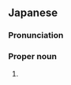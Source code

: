 ==Japanese==
{{ja-kanjitab|とし|ゆき}}

===Pronunciation===
{{ja-pron|としゆき}}

===Proper noun===
{{ja-pos|proper|としゆき}}

# {{given name|male|lang=ja|sort=としゆき}}